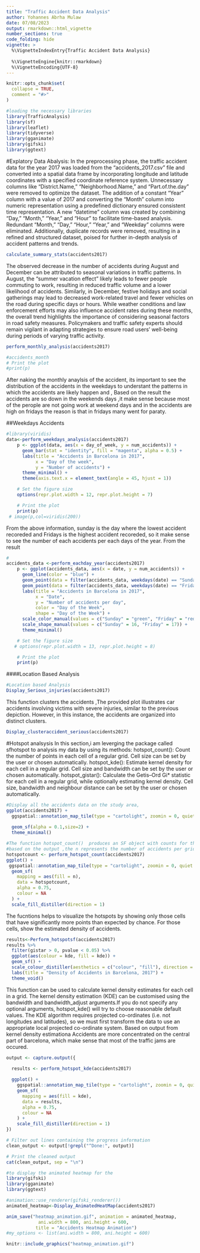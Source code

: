 ```yaml
---
title: "Traffic Accident Data Analysis"
author: Yohannes Abrha Mulaw
date: 07/08/2023
output: rmarkdown::html_vignette
number_sections: true
code_folding: hide
vignette: >
  %\VignetteIndexEntry{Traffic Accident Data Analysis}
  
  %\VignetteEngine{knitr::rmarkdown}
  %\VignetteEncoding{UTF-8}
---
```



```r
knitr::opts_chunk$set(
  collapse = TRUE,
  comment = "#>"
)

```
 
 

```r
#loading the necessary libraries
library(TrafficAnalysis)
library(sf)
library(leaflet)
library(tidyverse)
library(gganimate)
library(gifski)
library(ggtext)
```
#Explatory Data Abalysis:
 In the preprocessing phase, the traffic accident data for the year 2017 was loaded from the "accidents_2017.csv" file and converted into a spatial data frame by incorporating longitude and latitude coordinates with a specified coordinate reference system. Unnecessary columns like "District.Name," "Neighborhood.Name," and "Part.of.the.day" were removed to optimize the dataset. The addition of a constant "Year" column with a value of 2017 and converting the "Month" column into numeric representation using a predefined dictionary ensured consistent time representation. A new "datetime" column was created by combining "Day," "Month," "Year," and "Hour" to facilitate time-based analysis. Redundant "Month," "Day," "Hour," "Year," and "Weekday" columns were eliminated. Additionally, duplicate records were removed, resulting in a refined and structured dataset, poised for further in-depth analysis of accident patterns and trends.
```r
calculate_summary_stats(accidents2017)
```
The observed decrease in the number of accidents during August and December can be attributed to seasonal variations in traffic patterns. In August, the "summer vacation effect" likely leads to fewer people commuting to work, resulting in reduced traffic volume and a lower likelihood of accidents. Similarly, in December, festive holidays and social gatherings may lead to decreased work-related travel and fewer vehicles on the road during specific days or hours. While weather conditions and law enforcement efforts may also influence accident rates during these months, the overall trend highlights the importance of considering seasonal factors in road safety measures. Policymakers and traffic safety experts should remain vigilant in adapting strategies to ensure road users' well-being during periods of varying traffic activity.

```r
perform_monthly_analysis(accidents2017)

#accidents_month
# Print the plot
#print(p)
```
After naking the monthly anaylsis of the accident, its important to see the distribution of the accidents in the weekdays to understant the patterns in which the accidents are likely happen and , Based on the result the accidents are so down in the weekends days ,it make sense because most of the perople are not going work at weekend days and in the accidents are high on fridays the reason is that in fridays many went for paraty.

##Weekdays Accidents
```r
#library(viridis)
data<-perform_weekdays_analysis(accidents2017)
    p <- ggplot(data, aes(x = day_of_week, y = num_accidents)) +
      geom_bar(stat = "identity", fill = "magenta", alpha = 0.5) +
      labs(title = "Accidents in Barcelona in 2017",
           x = "Day of the week",
           y = "Number of accidents") +
      theme_minimal() +
      theme(axis.text.x = element_text(angle = 45, hjust = 1))

    # Set the figure size
    options(repr.plot.width = 12, repr.plot.height = 7)

    # Print the plot
    print(p)
 # image(p,col=viridis(200))
```
From the above information, sunday is the day where the lowest accident recoreded and Fridays is the highest accident recoreded, so it make sense to see the number of each accidents per each days of the year. From the result
```r
#
accidents_data <-perform_eachday_year(accidents2017)
    p <- ggplot(accidents_data, aes(x = date, y = num_accidents)) +
      geom_line(color = "blue") +
      geom_point(data = filter(accidents_data, weekdays(date) == "Sunday"), aes(color = "Sunday", shape = "Sunday"), size = 3, show.legend = TRUE) +
      geom_point(data = filter(accidents_data, weekdays(date) == "Friday"), aes(color = "Friday", shape = "Friday"), size = 3, show.legend = TRUE) +
      labs(title = "Accidents in Barcelona in 2017",
           x = "Date",
           y = "Number of accidents per day",
           color = "Day of the Week",
           shape = "Day of the Week") +
      scale_color_manual(values = c("Sunday" = "green", "Friday" = "red")) +
      scale_shape_manual(values = c("Sunday" = 16, "Friday" = 17)) +
      theme_minimal()

    # Set the figure size
   # options(repr.plot.width = 13, repr.plot.height = 8)

    # Print the plot
    print(p)
```
####Location Based Analysis

```r
#Location based Analysis
Display_Serious_injuries(accidents2017)
```

This function clusters the accidents ,The provided plot illustrates car accidents involving victims with severe injuries, similar to the previous depiction. However, in this instance, the accidents are organized into distinct clusters.
```r
Display_clusteraccident_serious(accidents2017)
```

#Hotspot analsysis
In this section,i am leverging the package called sfhotspot to analysis my data by using its methods:
hotspot_count():	Count the number of points in each cell of a regular grid. Cell size can be set by the user or chosen automatically.
hotspot_kde():	Estimate kernel density for each cell in a regular grid. Cell size and bandwidth can be set by the user or chosen automatically.
hotspot_gistar():	Calculate the Getis–Ord Gi* statistic for each cell in a regular grid, while optionally estimating kernel density. Cell size, bandwidth and neighbour distance can be set by the user or chosen automatically.

```r
#Display all the accidents data on the study area,
ggplot(accidents2017) + 
  ggspatial::annotation_map_tile(type = "cartolight", zoomin = 0, quiet = TRUE) +
  
  geom_sf(alpha = 0.1,size=2) + 
  theme_minimal()

```

```r
#The function hotspot_count()  produces an SF object with counts for the number of points in (by default) each cell in a grid of cells.
#based on the output ,the n represents the number of accidents per grid cell
hotspotcount <- perform_hotspot_count(accidents2017)
ggplot() +
 ggspatial::annotation_map_tile(type = "cartolight", zoomin = 0, quiet = TRUE) +
  geom_sf(
    mapping = aes(fill = n),
    data = hotspotcount,
    alpha = 0.75,
    colour = NA
  ) +
  scale_fill_distiller(direction = 1)
```

The fucntions helps to visualize the hotspots by showing only those cells that have significantly more points than expected by chance. For those cells, show the estimated  density of accidents.
```r
results<-Perform_hotspotsf(accidents2017)
results %>% 
  filter(gistar > 0, pvalue < 0.05) %>% 
  ggplot(aes(colour = kde, fill = kde)) +
  geom_sf() +
  scale_colour_distiller(aesthetics = c("colour", "fill"), direction = 1) +
  labs(title = "Density of Accidents in Barcelona, 2017") +
  theme_void()
```

This function can be used to calculate kernel density estimates for each cell in a grid. The kernel density estimation (KDE) can be customised using the bandwidth and bandwidth_adjust arguments.If you do not specify any optional arguments,   hotspot_kde() will try to choose reasonable default values. The KDE algorithm requires projected co-ordinates (i.e. not longitudes and latitudes), so we must first transform the data to use an appropriate local projected co-ordinate system.
Based on output from kernel density estimationa  Accidents are more concentrated on the central part of barcelona, which make sense that most of the traffic jams are occured.

```r

output <- capture.output({

  results <- perform_hotspot_kde(accidents2017)
  
  ggplot() +
    ggspatial::annotation_map_tile(type = "cartolight", zoomin = 0, quiet = TRUE) +
    geom_sf(
      mapping = aes(fill = kde),
      data = results,
      alpha = 0.75,
      colour = NA
    ) +
    scale_fill_distiller(direction = 1)
})

# Filter out lines containing the progress information
clean_output <- output[!grepl("^Done:", output)]

# Print the cleaned output
cat(clean_output, sep = "\n")
```


```r
#to display the animated heatmap for the 
library(gifski)
library(gganimate)
library(ggtext)

#animation::use_renderer(gifski_renderer())
animated_heatmap<-Display_AnimatedHeatMap(accidents2017)

anim_save("heatmap_animation.gif", animation = animated_heatmap,
            ani.width = 800, ani.height = 600,
           title = "Accidents Heatmap Animation")
#my_options <- list(ani.width = 800, ani.height = 600)

knitr::include_graphics("heatmap_animation.gif")

```


